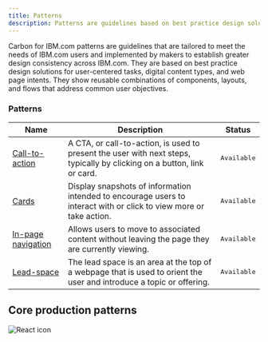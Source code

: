 ```yaml
---
title: Patterns
description: Patterns are guidelines based on best practice design solutions.
---
```


<PageDescription>

Carbon for IBM.com patterns are guidelines that are tailored to meet the needs of IBM.com users and implemented by makers to establish greater design consistency across IBM.com. They are based on best practice design solutions for user-centered tasks, digital content types, and web page intents. They show reusable combinations of components, layouts, and flows that address common user objectives.

</PageDescription>


### Patterns

| Name        | Description       | Status |
| ------------- | -----------   | ----- |
| [Call-to-action](./patterns/call-to-action)       | A CTA, or call-to-action, is used to present the user with next steps, typically by clicking on a button, link or card. | <span class="bx--tag bx--tag--green"><pre>Available</pre></span> |
| [Cards](./patterns/cards)      | Display snapshots of information intended to encourage users to interact with or click to view more or take action. | <span class="bx--tag bx--tag--green"><pre>Available</pre></span> |
| [In-page navigation](./patterns/in-page-navigation)      | Allows users to move to associated content without leaving the page they are currently viewing. | <span class="bx--tag bx--tag--green"><pre>Available</pre></span> |
|  [Lead-space](./patterns/lead-space)     | The lead space is an area at the top of a webpage that is used to orient the user and introduce a topic or offering. | <span class="bx--tag bx--tag--green"><pre>Available</pre></span> |



## Core production patterns 

<Row className="resource-card-group">
<Column colMd={4} colLg={4} noGutterSm>
    <ResourceCard
      subTitle="Carbon design system"
      aspectRatio="2:1"
      actionIcon="arrowRight"
      href="https://www.carbondesignsystem.com/patterns/overview"
      >

![React icon](../../images/icon/carbon-icon.svg)
 
</ResourceCard>
</Column>
</Row>

